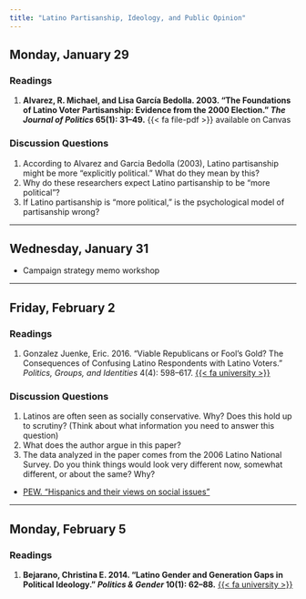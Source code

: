 ```yaml
---
title: "Latino Partisanship, Ideology, and Public Opinion"
---
```


## Monday, January 29

### Readings 

1. **Alvarez, R. Michael, and Lisa García Bedolla. 2003. "The Foundations of Latino Voter Partisanship: Evidence from the 2000 Election." *The Journal of Politics* 65(1): 31–49.** {{< fa file-pdf >}} available on Canvas

::: {.content-visible when-format="html"}
### Discussion Questions

1. According to Alvarez and Garcia Bedolla (2003), Latino partisanship might be more "explicitly political." What do they mean by this?
2. Why do these researchers expect Latino partisanship to be "more political"?
3. If Latino partisanship is "more political," is the psychological model of partisanship wrong?
:::


---


## Wednesday, January 31

- Campaign strategy memo workshop


---


## Friday, February 2


### Readings 

1. Gonzalez Juenke, Eric. 2016. "Viable Republicans or Fool’s Gold? The Consequences of Confusing Latino Respondents with Latino Voters." *Politics, Groups, and Identities* 4(4): 598–617. [{{< fa university >}}](https://go.openathens.net/redirector/agnesscott.edu?url=https%3A%2F%2Fdoi.org%2F10.1080%2F21565503.2015.1050419)


### Discussion Questions

1. Latinos are often seen as socially conservative. Why? Does this hold up to scrutiny? (Think about what information you need to answer this question)
2. What does the author argue in this paper?
3. The data analyzed in the paper comes from the 2006 Latino National Survey. Do you think things would look very different now, somewhat different, or about the same? Why?


- [PEW. "Hispanics and their views on social issues"](https://www.pewresearch.org/race-ethnicity/2022/09/29/hispanics-and-their-views-on-social-issues/)


---


## Monday, February 5

### Readings

1. **Bejarano, Christina E. 2014. "Latino Gender and Generation Gaps in Political Ideology." *Politics & Gender* 10(1): 62–88.** [{{< fa university >}}](https://go.openathens.net/redirector/agnesscott.edu?url=https%3A%2F%2Fdoi.org%2F10.1017%2FS1743923X13000548)




 
